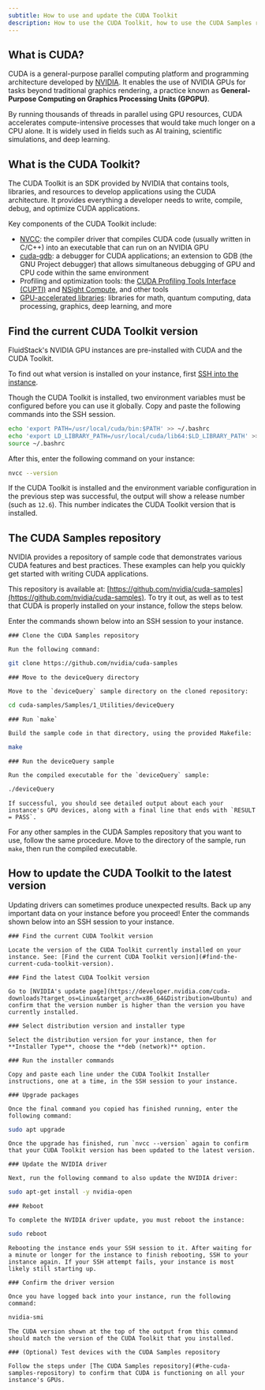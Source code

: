 ---
subtitle: How to use and update the CUDA Toolkit
description: How to use the CUDA Toolkit, how to use the CUDA Samples repository, and how to update the CUDA Toolkit to the latest version.
---

## What is CUDA?

CUDA is a general-purpose parallel computing platform and programming architecture developed by [NVIDIA](https://developer.nvidia.com/about-cuda). It enables the use of NVIDIA GPUs for tasks beyond traditional graphics rendering, a practice known as **General-Purpose Computing on Graphics Processing Units (GPGPU)**.

By running thousands of threads in parallel using GPU resources, CUDA accelerates compute-intensive processes that would take much longer on a CPU alone. It is widely used in fields such as AI training, scientific simulations, and deep learning.

## What is the CUDA Toolkit?

The CUDA Toolkit is an SDK provided by NVIDIA that contains tools, libraries, and resources to develop applications using the CUDA architecture. It provides everything a developer needs to write, compile, debug, and optimize CUDA applications.

Key components of the CUDA Toolkit include:

- [NVCC](https://docs.nvidia.com/cuda/cuda-compiler-driver-nvcc/index.html): the compiler driver that compiles CUDA code (usually written in C/C++) into an executable that can run on an NVIDIA GPU
- [cuda-gdb](https://docs.nvidia.com/cuda/cuda-gdb/index.html): a debugger for CUDA applications; an extension to GDB (the GNU Project debugger) that allows simultaneous debugging of GPU and CPU code within the same environment
- Profiling and optimization tools: the [CUDA Profiling Tools Interface (CUPTI)](https://developer.nvidia.com/cupti) and [NSight Compute](https://developer.nvidia.com/nsight-compute), and other tools
- [GPU-accelerated libraries](https://developer.nvidia.com/gpu-accelerated-libraries): libraries for math, quantum computing, data processing, graphics, deep learning, and more

## Find the current CUDA Toolkit version

FluidStack's NVIDIA GPU instances are pre-installed with CUDA and the CUDA Toolkit.

To find out what version is installed on your instance, first [SSH into the instance](/ssh/use-ssh-keys#connect-to-an-instance-with-an-ssh-key).

Though the CUDA Toolkit is installed, two environment variables must be configured before you can use it globally. Copy and paste the following commands into the SSH session.

```bash
echo 'export PATH=/usr/local/cuda/bin:$PATH' >> ~/.bashrc
echo 'export LD_LIBRARY_PATH=/usr/local/cuda/lib64:$LD_LIBRARY_PATH' >> ~/.bashrc
source ~/.bashrc
```

After this, enter the following command on your instance:

```bash
nvcc --version
```

If the CUDA Toolkit is installed and the environment variable configuration in the previous step was successful, the output will show a release number (such as `12.6`). This number indicates the CUDA Toolkit version that is installed.

## The CUDA Samples repository

NVIDIA provides a repository of sample code that demonstrates various CUDA features and best practices. These examples can help you quickly get started with writing CUDA applications.

This repository is available at: [https://github.com/nvidia/cuda-samples](https://github.com/nvidia/cuda-samples). To try it out, as well as to test that CUDA is properly installed on your instance, follow the steps below. 

<Info title="Important">
    Enter the commands shown below into an SSH session to your instance.
</Info>

<Steps>

    ### Clone the CUDA Samples repository

    Run the following command:

```bash
git clone https://github.com/nvidia/cuda-samples
```

    ### Move to the deviceQuery directory

    Move to the `deviceQuery` sample directory on the cloned repository:

```bash
cd cuda-samples/Samples/1_Utilities/deviceQuery
```

    ### Run `make`

    Build the sample code in that directory, using the provided Makefile: 

```bash 
make
```

    ### Run the deviceQuery sample

    Run the compiled executable for the `deviceQuery` sample:

```bash
./deviceQuery
```

    If successful, you should see detailed output about each your instance's GPU devices, along with a final line that ends with `RESULT = PASS`. 

</Steps>

For any other samples in the CUDA Samples repository that you want to use, follow the same procedure. Move to the directory of the sample, run `make`, then run the compiled executable.

## How to update the CUDA Toolkit to the latest version

<Warning title="Warning">
    Updating drivers can sometimes produce unexpected results. Back up any important data on your instance before you proceed!
</Warning>

<Info title="Important">
    Enter the commands shown below into an SSH session to your instance.
</Info>

<Steps>

    ### Find the current CUDA Toolkit version

    Locate the version of the CUDA Toolkit currently installed on your instance. See: [Find the current CUDA Toolkit version](#find-the-current-cuda-toolkit-version).

    ### Find the latest CUDA Toolkit version

    Go to [NVIDIA's update page](https://developer.nvidia.com/cuda-downloads?target_os=Linux&target_arch=x86_64&Distribution=Ubuntu) and confirm that the version number is higher than the version you have currently installed.

    ### Select distribution version and installer type

    Select the distribution version for your instance, then for **Installer Type**, choose the **deb (network)** option.

    ### Run the installer commands

    Copy and paste each line under the CUDA Toolkit Installer instructions, one at a time, in the SSH session to your instance.

    ### Upgrade packages

    Once the final command you copied has finished running, enter the following command:

```bash
sudo apt upgrade
```

    Once the upgrade has finished, run `nvcc --version` again to confirm that your CUDA Toolkit version has been updated to the latest version.

    ### Update the NVIDIA driver

    Next, run the following command to also update the NVIDIA driver:

```bash
sudo apt-get install -y nvidia-open
```

    ### Reboot
    
    To complete the NVIDIA driver update, you must reboot the instance:

```bash
sudo reboot
```

    Rebooting the instance ends your SSH session to it. After waiting for a minute or longer for the instance to finish rebooting, SSH to your instance again. If your SSH attempt fails, your instance is most likely still starting up. 

    ### Confirm the driver version

    Once you have logged back into your instance, run the following command:

```bash
nvidia-smi
```

    The CUDA version shown at the top of the output from this command should match the version of the CUDA Toolkit that you installed. 

    ### (Optional) Test devices with the CUDA Samples repository

    Follow the steps under [The CUDA Samples repository](#the-cuda-samples-repository) to confirm that CUDA is functioning on all your instance's GPUs. 

</Steps>